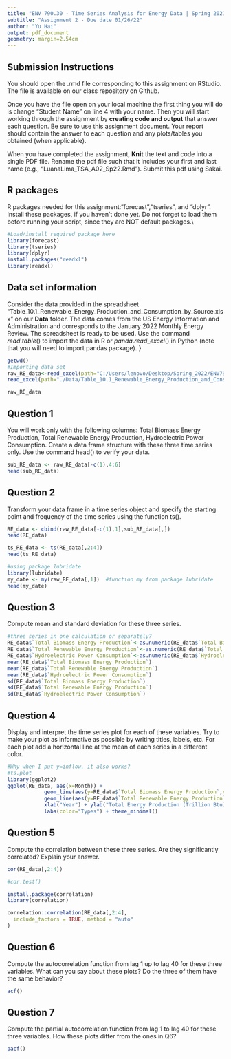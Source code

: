 ```yaml
---
title: "ENV 790.30 - Time Series Analysis for Energy Data | Spring 2021"
subtitle: "Assignment 2 - Due date 01/26/22"
author: "Yu Hai"
output: pdf_document
geometry: margin=2.54cm
---
```


## Submission Instructions

You should open the .rmd file corresponding to this assignment on RStudio. The file is available on our class repository on Github.   

Once you have the file open on your local machine the first thing you will do is change "Student Name" on line 4 with your name. 
Then you will start working through the assignment by  **creating code and output** that answer each question. Be sure to use this assignment document. Your report should contain the answer to each question and any plots/tables you obtained (when applicable).

When you have completed the assignment, **Knit** the text and code into a single PDF file. Rename the pdf file such that it includes your first and last name (e.g., "LuanaLima_TSA_A02_Sp22.Rmd"). Submit this pdf using Sakai. 

## R packages

R packages needed for this assignment:"forecast","tseries", and "dplyr". Install these packages, if you haven't done yet. Do not forget to load them before running your script, since they are NOT default packages.\\

```r
#Load/install required package here
library(forecast)
library(tseries)
library(dplyr)
install.packages("readxl")
library(readxl)

```


## Data set information  

Consider the data provided in the spreadsheet "Table_10.1_Renewable_Energy_Production_and_Consumption_by_Source.xlsx" on our **Data** folder. The data comes from the US Energy Information and Administration and corresponds to the January 2022 Monthly Energy Review. The spreadsheet is ready to be used. Use the command $read.table()$ to import the data in R or $panda.read\_excel()$ in Python (note that you will need to import pandas package). }

```r
getwd()
#Importing data set
raw_RE_data<-read_excel(path="C:/Users/lenovo/Desktop/Spring_2022/ENV790/ENV790_TimeSeriesAnalysis_Sp2022/Data/Table_10.1_Renewable_Energy_Production_and_Consumption_by_Source.xlsx",skip=10)
read_excel(path="./Data/Table_10.1_Renewable_Energy_Production_and_Consumption_by_Source.xlsx",skip=10,range="A11:N11",col_name=FALSE)

raw_RE_data
```


## Question 1
You will work only with the following columns: Total Biomass Energy Production, Total Renewable Energy Production, Hydroelectric Power Consumption. Create a data frame structure with these three time series only. Use the command head() to verify your data.

```r
sub_RE_data <- raw_RE_data[-c(1),4:6]
head(sub_RE_data)
```


## Question 2
Transform your data frame in a time series object and specify the starting point and frequency of the time series using the function ts().
```r
RE_data <- cbind(raw_RE_data[-c(1),1],sub_RE_data[,])
head(RE_data)
```
```r
ts_RE_data <- ts(RE_data[,2:4])
head(ts_RE_data)
```

```r
#using package lubridate
library(lubridate)
my_date <- my(raw_RE_data[,1])  #function my from package lubridate
head(my_date)
```


## Question 3
Compute mean and standard deviation for these three series.

```r
#three series in one calculation or separately?
RE_data$`Total Biomass Energy Production`<-as.numeric(RE_data$`Total Biomass Energy Production`)
RE_data$`Total Renewable Energy Production`<-as.numeric(RE_data$`Total Renewable Energy Production`)
RE_data$`Hydroelectric Power Consumption`<-as.numeric(RE_data$`Hydroelectric Power Consumption`)
mean(RE_data$`Total Biomass Energy Production`)
mean(RE_data$`Total Renewable Energy Production`)
mean(RE_data$`Hydroelectric Power Consumption`)
sd(RE_data$`Total Biomass Energy Production`)
sd(RE_data$`Total Renewable Energy Production`)
sd(RE_data$`Hydroelectric Power Consumption`)
```


## Question 4
Display and interpret the time series plot for each of these variables. Try to make your plot as informative as possible by writing titles, labels, etc. For each plot add a horizontal line at the mean of each series in a different color.

```r
#Why when I put y=inflow, it also works?
#ts.plot
library(ggplot2)
ggplot(RE_data, aes(x=Month)) +
            geom_line(aes(y=RE_data$`Total Biomass Energy Production`,col="Biomass")) +
            geom_line(aes(y=RE_data$`Total Renewable Energy Production`,col="Renewables")) +geom_line(aes(y=RE_data$`Hydroelectric Power Consumption`,col="Hydro"))+
            xlab("Year") + ylab("Total Energy Production (Trillion Btu)")+
            labs(color="Types") + theme_minimal()
```


## Question 5
Compute the correlation between these three series. Are they significantly correlated? Explain your answer.

```r
cor(RE_data[,2:4])

#cor.test()
```
```r
install.package(correlation)
library(correlation)

correlation::correlation(RE_data[,2:4],
  include_factors = TRUE, method = "auto"
)
```


## Question 6
Compute the autocorrelation function from lag 1 up to lag 40 for these three variables. What can you say about these plots? Do the three of them have the same behavior?

```r
acf()
```


## Question 7
Compute the partial autocorrelation function from lag 1 to lag 40 for these three variables. How these plots differ from the ones in Q6?

```r
pacf()
```



